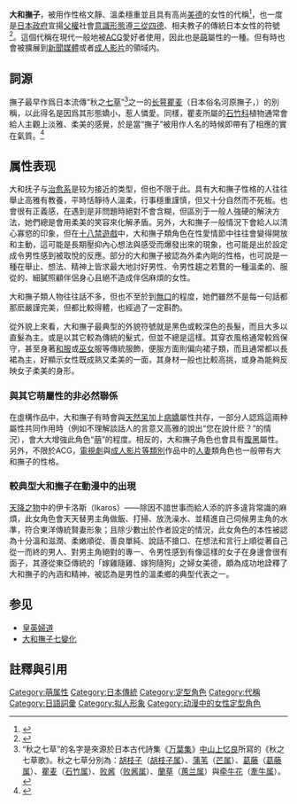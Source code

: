 {{Original research}}
{{Otheruses|subject=一種日本傳統女性形象|other=此名稱的其他用法|大和撫子 (消歧義)}}
{{Japanese|japanese=大和撫子|kana=やまとなでしこ|romaji=yamato nadeshiko}}
'''大和撫子'''，被用作性格文靜、溫柔穩重並且具有高尚[[美德|美德]]的女性的代稱<ref>{{Cite web |url=http://allabout.co.jp/relationship/meeting/closeup/CU20060623A/ |title=男が惚れ直す大和撫子になる7つの方法 |access-date=2008-12-30 |archive-url=https://web.archive.org/web/20081220142117/http://allabout.co.jp/relationship/meeting/closeup/CU20060623A/ |archive-date=2008-12-20 |dead-url=yes }}</ref>，也一度是[[日本政府|日本政府]]宣揚[[父權|父權]]社會[[意識形態|意識形態]]遵[[三從四德|三從四德]]、相夫教子的傳統日本女性的符號<ref>{{Cite web |url=http://www.sljfaq.org/afaq/yamatonadeshiko.html |title=7.4. What is yamato nadeshiko? |accessdate=2008-12-30 |archive-date=2013-07-08 |archive-url=https://www.webcitation.org/6Hx4DekY2?url=http://www.sljfaq.org/afaq/yamatonadeshiko.html |dead-url=no }}</ref>。這個代稱在現代一般地被[[ACG|ACG]]愛好者使用，因此也是[[萌|萌]]屬性的一種。但有時也會被擴展到[[新聞|新聞]][[媒體|媒體]]或者[[#與其它萌屬性的非必然聯係|成人影片]]的領域内。

== 詞源 ==
撫子最早作爲日本流傳“秋之[[七草|七草]]”<ref>“秋之七草”的名字是來源於日本古代詩集《[[万葉集|万葉集]]》[[中山上忆良|中山上忆良]]所寫的《秋之七草歌》。秋之七草分別為：[[胡枝子|胡枝子]]（[[胡枝子属|胡枝子属]]）、[[蒲苇|蒲苇]]（[[芒属|芒属]]）、[[葛藤|葛藤]]（[[葛藤属|葛藤属]]）、[[瞿麦|瞿麦]]（[[石竹属|石竹属]]）、[[败酱|败酱]]（[[败酱属|败酱属]]）、[[蘭草|蘭草]]（[[蕙兰属|蕙兰属]]）與[[牵牛花|牵牛花]]（[[牽牛属|牽牛属]]）。</ref>之一的[[长萼瞿麦|长萼瞿麦]]（日本俗名河原撫子，{{lang-ja|カワラナデシコ}}）的別稱，以此得名是因爲其形態嬌小，惹人憐愛。同樣，瞿麦所屬的[[石竹科|石竹科]]植物通常會給人主觀上淡雅、柔美的感覺，於是當“撫子”被用作人名的時候即帶有了相應的實在氣質。<ref>{{Cite web |url=http://www.kaiwind.com/zjwj/bs/200706/t38213.htm |title=源氏物语花草·抚子，原作者碧聲 |access-date=2008-12-30 |archive-date=2008-10-07 |archive-url=https://web.archive.org/web/20081007201042/http://www.kaiwind.com/zjwj/bs/200706/t38213.htm |dead-url=yes }}</ref>

== 属性表现 ==
大和抚子与[[治愈系|治愈系]]是较为接近的类型，但也不限于此。具有大和撫子性格的人往往舉止高雅有教養，平時恬靜待人溫柔，行事穩重謹慎，但又十分自然而不死板。也會很有正義感，在遇到是非問題時絕對不會含糊，但區別于一般人強硬的解決方法，她們總是會用柔美的笑容來化解矛盾。另外，大和撫子一般情況下會給人以清心寡慾的印象，但在[[十八禁遊戲|十八禁遊戲]]中，大和撫子類角色在性愛情節中往往會變得開放和主動，這可能是長期壓抑內心想法與感受而爆發出來的現象，也可能是出於設定成令男性感到被取悅的反應。部分的大和撫子被認為外柔內剛的性格，也可說是一種在舉止、想法、精神上皆求最大地討好男性、令男性趨之若鶩的一種溫柔的、服從的、細膩照顧伴侶身心且絕不造成伴侶麻煩的女性。

大和撫子類人物往往話不多，但也不至於到[[無口|無口]]的程度，她們雖然不是每一句話都那麽嚴謹完美，但都比較得體，也經過了一定斟酌。

從外貌上來看，大和撫子最典型的外貌符號就是黑色或較深色的長髮，而且大多以直髮為主。或是以其它較為傳統的髮式，但並不總是這樣。其穿衣風格通常較爲保守，甚至身著[[和服|和服]]或[[巫女|巫女]]服等傳統服飾，便服方面則偏向裙子類，而且通常都以長裙為主，好顯示女性既成熟又柔美的一面，其身材一般也比較高挑，或身為能夠反映女子柔美的身形。

===與其它萌屬性的非必然聯係===
在虛構作品中，大和撫子有時會與[[天然呆|天然呆]]加上[[病嬌|病嬌]]屬性共存，一部分人認爲這兩种屬性共同作用時（例如不理解談話人的言意又高雅的說出“您在說什麽？”的情況），會大大增強此角色“[[萌|萌]]”的程度。相反的，大和撫子角色也會具有[[腹黑|腹黑]]屬性。另外，不限於ACG，[[電視劇|電視劇]]與[[成人视频制造商#販售的分類|成人影片等類別]]作品中的[[人妻#ACG_主題|人妻]]類角色也一般帶有大和撫子的性格。

===較典型大和撫子在動漫中的出現===
[[天降之物|天降之物]]中的伊卡洛斯（Ikaros）——除因不諳世事而給人添的許多違背常識的麻煩，此女角色會天天替男主角做飯、打掃、放洗澡水、並精進自己伺候男主角的水準，符合東洋傳統賢妻形象；且除少數出於作者設定的情況，此女角色的本性被認為十分溫和滋潤、柔嫩順從、善良單純、說話不搶口、在想法和言行上順從著自己從一而終的男人、對男主角絕對的專一、令男性感到有像這樣的女子在身邊會很有面子，其遵從東亞傳統的「嫁雞隨雞、嫁狗隨狗」之婦女美德，頗為成功地詮釋了大和撫子的內涵和精神，被認為是男性的溫柔鄉的典型代表之一。

== 参见 ==
* [[皇英婦道|皇英婦道]]
* [[大和撫子七變化|大和撫子七變化]]

== 註釋與引用 ==
{{reflist}}
{{萌屬性}}

{{DEFAULTSORT:D大和撫子}}
[[Category:萌属性|Category:萌属性]]
[[Category:日本傳統|Category:日本傳統]]
[[Category:定型角色|Category:定型角色]]
[[Category:代稱|Category:代稱]]
[[Category:日語詞彙|Category:日語詞彙]]
[[Category:拟人形象|Category:拟人形象]]
[[Category:动漫中的女性定型角色|Category:动漫中的女性定型角色]]